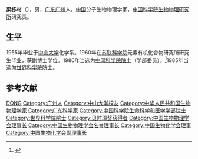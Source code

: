 {{Otheruses|other=名为梁栋材的其他人物|梁栋材}}
{{Infobox person
| 姓名     = 梁栋材
| 图像     = 
| 图像说明 = 
| 出生日期 = {{Birth date and age|1932|5|29}}
| 出生地   = {{ROC}}[[广东|广东]][[广州|广州]]
| 死亡日期 = <!-- {{Death date and age|YYYY|MM|DD|YYYY|MM|DD}}（死亡在前，出生在后） -->
| 死亡地   = 
| 国籍       = {{PRC}}
| 籍贯       = 
| 别名     = 
| 知名于   = 
| 职业     = 分子生物物理学家
| 母校 = [[中山大学|中山大学]]
}}

'''梁栋材'''（{{bd|1932年|5月29日||}}），男，[[广东|广东]][[广州|广州]]人，[[中华人民共和国|中国]]分子生物物理学家，[[中国科学院生物物理研究所|中国科学院生物物理研究所]]研究员。

== 生平 ==
1955年毕业于[[中山大学|中山大学]]化学系。1960年在[[苏联科学院|苏联科学院]]元素有机化合物研究所研究生毕业，获副博士学位。1980年当选为[[中国科学院院士|中国科学院院士]]（学部委员）。<ref>{{Cite web|title=院士信息·生命科学和医学学部·梁栋材|url=http://sourcedb.cas.cn/sourcedb_ad_cas/zw2/ysxx/smkxhyxxb/|accessdate=|work=中国科学院学部与院士|archiveurl=https://web.archive.org/web/20131216133759/http://sourcedb.cas.cn/sourcedb_ad_cas/zw2/ysxx/smkxhyxxb/ |archivedate=2013-12-16 }}</ref>1985年当选为[[世界科学院|世界科学院]]院士。

== 参考文献 ==
{{reflist}}

{{中国科学院生命科学和医学学部院士}}
{{Navboxes
| title  = 梁栋材在[[中国生物物理学会|中国生物物理学会]]的职务
| list1  =
{{中国生物物理学会第二届理事会}}
{{中国生物物理学会第四届理事会}}
{{中国生物物理学会第五届理事会}}
{{中国生物物理学会第十届理事会}}
{{中国生物物理学会第十一届理事会}}
}}
{{Navboxes
| title  = 梁栋材在[[中国生物化学与分子生物学会|中国生物化学与分子生物学会]]的职务
| list1  =
{{中国生物化学会第二届理事会}}
{{中国生物化学会第四届理事会}}
}}

{{Authority control}}
{{DEFAULTSORT:Liang}}
[[Category:梁姓|DONG]]
[[Category:广州人|Category:广州人]]
[[Category:中山大学校友|Category:中山大学校友]]
[[Category:中华人民共和国生物物理学家|Category:中华人民共和国生物物理学家]]
[[Category:广东科学家|Category:广东科学家]]
[[Category:中国科学院生命科学和医学学部院士|Category:中国科学院生命科学和医学学部院士]]
[[Category:世界科学院院士|Category:世界科学院院士]]
[[Category:贝时璋奖获得者|Category:贝时璋奖获得者]]
[[Category:中国生物物理学会理事长|Category:中国生物物理学会理事长]]
[[Category:中国生物物理学会名誉理事长|Category:中国生物物理学会名誉理事长]]
[[Category:中国生物化学会理事|Category:中国生物化学会理事]]
[[Category:中国生物化学会副理事长|Category:中国生物化学会副理事长]]

{{中国科学家小作品}}